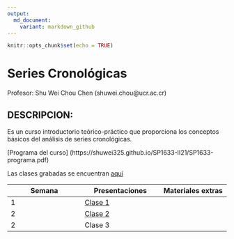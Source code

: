 ```yaml
---
output:
  md_document:
    variant: markdown_github
---
```


```r
knitr::opts_chunk$set(echo = TRUE)
```

# Series Cronológicas

Profesor: Shu Wei Chou Chen (shuwei.chou@ucr.ac.cr)

## DESCRIPCION:

Es un curso introductorio teórico-práctico que proporciona los conceptos básicos del análisis de series cronológicas.

[Programa del curso] (https://shuwei325.github.io/SP1633-II21/SP1633-programa.pdf)

Las clases grabadas se encuentran [aquí](https://youtube.com/playlist?list=PL81c0Y-B3uz1yxyVnlg1khPYWStQ9tgbl) 

Semana        | Presentaciones | Materiales extras
------------- | -------------- | ------------
1             | [Clase 1](https://shuwei325.github.io/SP1633-II21/clase-1.html) |
2             | [Clase 2](https://shuwei325.github.io/SP1633-II21/clase-2.rar)  |
2             | Clase 3







